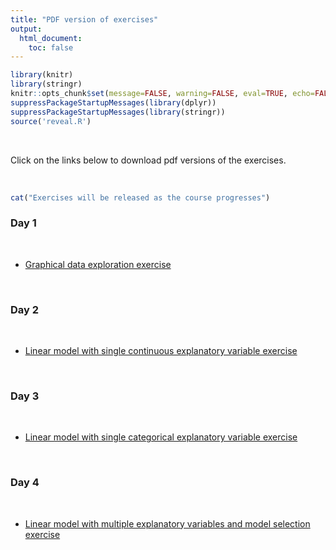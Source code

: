 ```yaml
---
title: "PDF version of exercises"
output: 
  html_document:
    toc: false
---
```


```r
library(knitr)
library(stringr)
knitr::opts_chunk$set(message=FALSE, warning=FALSE, eval=TRUE, echo=FALSE)
suppressPackageStartupMessages(library(dplyr))
suppressPackageStartupMessages(library(stringr))
source('reveal.R')
```

\  

Click on the links below to download pdf versions of the exercises. 

\  

```r
cat("Exercises will be released as the course progresses")
```

### Day 1

\  

 - [Graphical data exploration exercise](./exercises/graphical_data_exploration_exercise.pdf)

\  

### Day 2

\  

 - [Linear model with single continuous explanatory variable exercise](./exercises/linear_model_1_exercise.pdf)
 
\  

### Day 3

\  

 - [Linear model with single categorical explanatory variable exercise](./exercises/linear_model_2_exercise.pdf)

\  

### Day 4

\  

- [Linear model with multiple explanatory variables and model selection exercise](./exercises/LM_3_multiple_exercise.pdf)